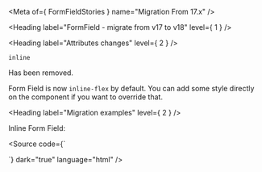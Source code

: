 
<Meta of={ FormFieldStories } name="Migration From 17.x" />

<Heading label="FormField - migrate from v17 to v18" level={ 1 } />

<Heading label="Attributes changes" level={ 2 } />

`inline ` <OdsBadge color="critical" label="Removed" size="sm" />

Has been removed.

Form Field is now `inline-flex` by default. You can add some style directly on the component if you want to override that.

<Heading label="Migration examples" level={ 2 } />

Inline Form Field:

<Source code={`
<osds-form-field inline></osds-form-field>

<!-- is now -->

<ods-form-field></ods-form-field>
`}
        dark="true"
        language="html" />
